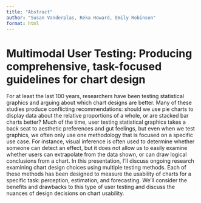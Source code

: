 ```yaml
---
title: "Abstract"
author: "Susan Vanderplas, Reka Howard, Emily Robinson"
format: html
---
```



# Multimodal User Testing: Producing comprehensive, task-focused guidelines for chart design

For at least the last 100 years, researchers have been testing statistical graphics and arguing about which chart designs are better. Many of these studies produce conflicting recommendations: should we use pie charts to display data about the relative proportions of a whole, or are stacked bar charts better? 
Much of the time, user testing statistical graphics takes a back seat to aesthetic preferences and gut feelings, but even when we test graphics, we often only use one methodology that is focused on a specific use case. 
For instance, visual inference is often used to determine whether someone can detect an effect, but it does not allow us to easily examine whether users can extrapolate from the data shown, or can draw logical conclusions from a chart. 
In this presentation, I'll discuss ongoing research examining chart design choices using multiple testing methods. 
Each of these methods has been designed to measure the usability of charts for a specific task: perception, estimation, and forecasting. 
We'll consider the benefits and drawbacks to this type of user testing and discuss the nuances of design decisions on chart usability.